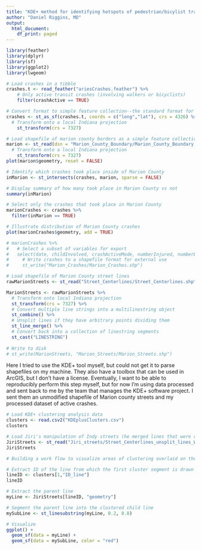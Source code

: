 ```yaml
---
title: "KDE+ method for identifying hotspots of pedestrian/bicylist traffic crashes"
author: "Daniel Riggins, MD"
output:
  html_document:
    df_print: paged
---
```


```r
library(feather)
library(dplyr)
library(sf)
library(ggplot2)
library(lwgeom)

# Load crashes in a tibble
crashes.t <- read_feather("ariesCrashes.feather") %>%
    # Only active transit crashes (involving walkers or bicyclists)
    filter(crashActive == TRUE)

# Convert format to simple feature collection--the standard format for geographic analyses in R
crashes <- st_as_sf(crashes.t, coords = c("long","lat"), crs = 4326) %>% 
  # Transform onto a local Indiana projection
    st_transform(crs = 7327)

# Load shapefile of marion county borders as a simple feature collection
marion <- st_read(dsn = "Marion_County_Boundary/Marion_County_Boundary.shp") %>% 
  # Transform onto a local Indiana projection
    st_transform(crs = 7327)
plot(marion$geometry, reset = FALSE)

# Identify which crashes took place inside of Marion County
inMarion <- st_intersects(crashes, marion, sparse = FALSE)

# Display summary of how many took place in Marion County vs not
summary(inMarion)

# Select only the crashes that took place in Marion County
marionCrashes <- crashes %>% 
  filter(inMarion == TRUE)

# Illustrate distribution of Marion County crashes
plot(marionCrashes$geometry, add = TRUE)

# marionCrashes %>%
#   # Select a subset of variables for export
#   select(date, childInvolved, crashActiveMode, numberInjured, numberDead, geometry) %>%
#     # Write crashes to a shapefile format for external use
#     st_write("Marion_Crashes/Marion_Crashes.shp")
```

```r
# Load shapefile of Marion County street lines
rawMarionStreets <- st_read("Street_Centerlines/Street_Centerlines.shp") 

MarionStreets <- rawMarionStreets %>%
  # Transform onto local Indiana projection
  st_transform(crs = 7327) %>%
  # Convert multiple line strings into a multilinestring object
  st_combine() %>%
  # Unsplit lines if they have arbitrary points dividing them
  st_line_merge() %>%
  # Convert back into a collection of linestring segments
  st_cast("LINESTRING")
  
# Write to disk
# st_write(MarionStreets, "Marion_Streets/Marion_Streets.shp")
```

Here I tried to use the KDE+ tool myself, but could not get it to parse shapefiles on my machine. They also have a toolbox that can be used in ArcGIS, but I don't have a license. Eventually, I want to be able to reproducibly perform this step myself, but for now I'm using data processed and sent back to me by the team that manages the KDE+ software project. I sent them an unmodified shapefile of Marion county streets and my processed dataset of active crashes.

```r
# Load KDE+ clustering analysis data
clusters <- read.csv2("KDEplusClusters.csv")
clusters

# Load Jiri's manipulation of Indy streets (he merged lines that were continuous with each other, but had arbitrary break points). I did a similar manipulation abpve, but ended up with a different number of line segments. 
JiriStreets <- st_read("Jiri_streets/Street_Centerlines_unsplit_lines_WM.shp")
JiriStreets

# Building a work flow to visualize areas of clustering overlaid on the street network. Will eventually encapsulate this work flow in a looping function

# Extract ID of the line from which the first cluster segment is drawn
lineID <- clusters[1,"ID_line"]
lineID

# Extract the parent line
myLine <- JiriStreets[lineID, "geometry"]

# Segment the parent line into the clustered child line
mySubLine <- st_linesubstring(myLine, 0.2, 0.8)

# Visualize
ggplot() +
  geom_sf(data = myLine) +
  geom_sf(data = mySubLine, color = "red")

```

